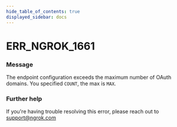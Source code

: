 ```yaml
---
hide_table_of_contents: true
displayed_sidebar: docs
---
```



# ERR_NGROK_1661

### Message
The endpoint configuration exceeds the maximum number of OAuth domains. You specified `COUNT`, the max is `MAX`.

<ErrorDetails error='err_ngrok_1661' />


### Further help
If you're having trouble resolving this error, please reach out to [support@ngrok.com](mailto:support@ngrok.com?subject=Help%20with%20ERR_NGROK_1661)

